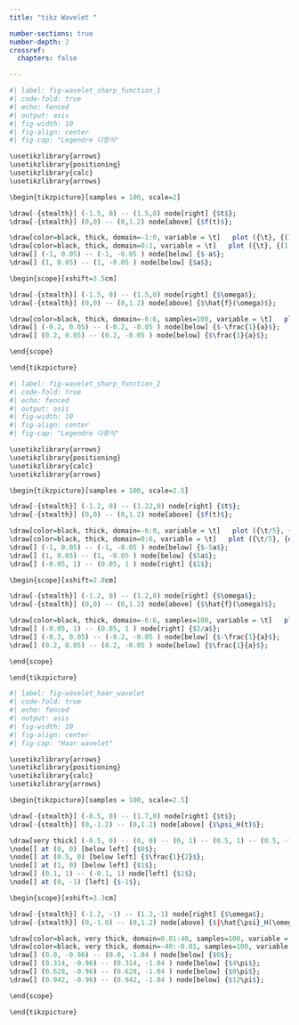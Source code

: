 ```yaml
---
title: "tikz Wavelet "

number-sections: true
number-depth: 2
crossref:
  chapters: false

---
```





```r
#| label: fig-wavelet_sharp_function_1
#| code-fold: true
#| echo: fenced
#| output: asis
#| fig-width: 10
#| fig-align: center
#| fig-cap: "Legendre 다항식"

\usetikzlibrary{arrows}
\usetikzlibrary{positioning}
\usetikzlibrary{calc}
\usetikzlibrary{arrows}

\begin{tikzpicture}[samples = 100, scale=2]

\draw[-{stealth}] (-1.5, 0) -- (1.5,0) node[right] {$t$};
\draw[-{stealth}] (0,0) -- (0,1.2) node[above] {$f(t)$};

\draw[color=black, thick, domain=-1:0, variable = \t]   plot ({\t}, {(1+\t)});
\draw[color=black, thick, domain=0:1, variable = \t]   plot ({\t}, {(1-\t)});
\draw[] (-1, 0.05) -- (-1, -0.05 ) node[below] {$-a$};
\draw[] (1, 0.05) -- (1, -0.05 ) node[below] {$a$};

\begin{scope}[xshift=3.5cm] 

\draw[-{stealth}] (-1.5, 0) -- (1.5,0) node[right] {$\omega$};
\draw[-{stealth}] (0,0) -- (0,1.2) node[above] {$\hat{f}(\omega)$};

\draw[color=black, thick, domain=-6:6, samples=100, variable = \t]   plot ({\t/5}, { (2 * sin((\t * 180 / pi) /2)/((\t)))^2 });
\draw[] (-0.2, 0.05) -- (-0.2, -0.05 ) node[below] {$-\frac{1}{a}$};
\draw[] (0.2, 0.05) -- (0.2, -0.05 ) node[below] {$\frac{1}{a}$};

\end{scope}

\end{tikzpicture}
```

```r
#| label: fig-wavelet_sharp_function_2
#| code-fold: true
#| echo: fenced
#| output: asis
#| fig-width: 10
#| fig-align: center
#| fig-cap: "Legendre 다항식"

\usetikzlibrary{arrows}
\usetikzlibrary{positioning}
\usetikzlibrary{calc}
\usetikzlibrary{arrows}

\begin{tikzpicture}[samples = 100, scale=2.5]

\draw[-{stealth}] (-1.2, 0) -- (1.22,0) node[right] {$t$};
\draw[-{stealth}] (0,0) -- (0,1.2) node[above] {$f(t)$};

\draw[color=black, thick, domain=-6:0, variable = \t]   plot ({\t/5}, {exp(\t)});
\draw[color=black, thick, domain=0:6, variable = \t]   plot ({\t/5}, {exp(-\t)});
\draw[] (-1, 0.05) -- (-1, -0.05 ) node[below] {$-5a$};
\draw[] (1, 0.05) -- (1, -0.05 ) node[below] {$5a$};
\draw[] (-0.05, 1) -- (0.05, 1 ) node[right] {$1$};

\begin{scope}[xshift=2.8cm] 

\draw[-{stealth}] (-1.2, 0) -- (1.2,0) node[right] {$\omega$};
\draw[-{stealth}] (0,0) -- (0,1.2) node[above] {$\hat{f}(\omega)$};

\draw[color=black, thick, domain=-6:6, samples=100, variable = \t]   plot ({\t/5}, {1/(\t*\t + 1)});
\draw[] (-0.05, 1) -- (0.05, 1 ) node[right] {$2/a$};
\draw[] (-0.2, 0.05) -- (-0.2, -0.05 ) node[below] {$-\frac{1}{a}$};
\draw[] (0.2, 0.05) -- (0.2, -0.05 ) node[below] {$\frac{1}{a}$};

\end{scope}

\end{tikzpicture}
```

```r
#| label: fig-wavelet_haar_wavelet
#| code-fold: true
#| echo: fenced
#| output: asis
#| fig-width: 10
#| fig-align: center
#| fig-cap: "Haar wavelet"

\usetikzlibrary{arrows}
\usetikzlibrary{positioning}
\usetikzlibrary{calc}
\usetikzlibrary{arrows}

\begin{tikzpicture}[samples = 100, scale=2.5]

\draw[-{stealth}] (-0.5, 0) -- (1.7,0) node[right] {$t$};
\draw[-{stealth}] (0,-1.2) -- (0,1.2) node[above] {$\psi_H(t)$};

\draw[very thick] (-0.5, 0) -- (0, 0) -- (0, 1) -- (0.5, 1) -- (0.5, -1) -- (1, -1)-- (1, 0) -- (1.5, 0);
\node[] at (0, 0) [below left] {$0$};
\node[] at (0.5, 0) [below left] {$\frac{1}{2}$};
\node[] at (1, 0) [below left] {$1$};
\draw[] (0.1, 1) -- (-0.1, 1) node[left] {$1$};
\node[] at (0, -1) [left] {$-1$};

\begin{scope}[xshift=3.3cm] 

\draw[-{stealth}] (-1.2, -1) -- (1.2,-1) node[right] {$\omega$};
\draw[-{stealth}] (0,-1.0) -- (0,1.2) node[above] {$|\hat{\psi}_H(\omega)|$};

\draw[color=black, very thick, domain=0.01:40, samples=100, variable = \t]   plot ({\t/40}, {(2*(sin(\t*180/pi/4))*(sin(\t*180/pi/4)) / (\t/4)-1)});
\draw[color=black, very thick, domain=-40:-0.01, samples=100, variable = \t]   plot ({\t/40}, {(-2*(sin(\t*180/pi/4))*(sin(\t*180/pi/4)) / (\t/4)-1)});
\draw[] (0.0, -0.96) -- (0.0, -1.04 ) node[below] {$0$};
\draw[] (0.314, -0.96) -- (0.314, -1.04 ) node[below] {$4\pi$};
\draw[] (0.628, -0.96) -- (0.628, -1.04 ) node[below] {$8\pi$};
\draw[] (0.942, -0.96) -- (0.942, -1.04 ) node[below] {$12\pi$};

\end{scope}

\end{tikzpicture}
```